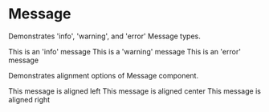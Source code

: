 

<Meta title="UI Feedback/Message" component={Message} />

# Message

Demonstrates 'info', 'warning', and 'error' Message types.

<Preview>
  <Story name="message types">
    <Fragment>
      <Message type="info">This is an 'info' message</Message>
      <Message type="warning">This is a 'warning' message</Message>
      <Message type="error">This is an 'error' message</Message>
    </Fragment>
  </Story>
</Preview>

Demonstrates alignment options of Message component.

<Preview>
  <Story name="varied alignment">
    <Fragment>
      <Message align="left">This message is aligned left</Message>
      <Message align="center">This message is aligned center</Message>
      <Message align="right">This message is aligned right</Message>
    </Fragment>
  </Story>
</Preview>
